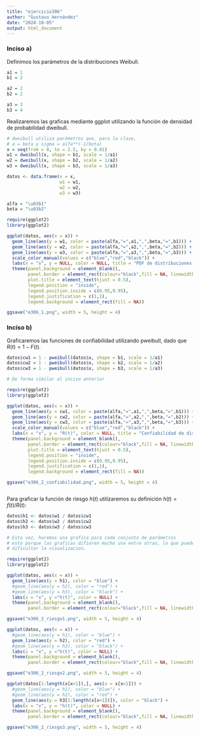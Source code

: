 ```yaml
---
title: "ejercicio306"
author: "Gustavo Hernández"
date: "2024-10-05"
output: html_document
---
```


### Inciso a)
Definimos los parámetros de la distribuciones Weibull.

```r
a1 = 1
b1 = 2

a2 = 2
b2 = 2

a3 = 3
b3 = 4
```

Realizaremos las graficas mediante ggplot utilizando la función de densidad de probabilidad dweibull.

```r
# dweibull utiliza parámetros que, para la clase,
# a = beta y sigma = alfa**(-1/beta)
x = seq(from = 0, to = 2.5, by = 0.01)
w1 = dweibull(x, shape = b1, scale = 1/a1)
w2 = dweibull(x, shape = b2, scale = 1/a2)
w3 = dweibull(x, shape = b3, scale = 1/a3)

datos <- data.frame(x = x,
                    w1 = w1,
                    w2 = w2,
                    w3 = w3)

alfa = "\u03b1"
beta = "\u03b2"

require(ggplot2)
library(ggplot2)

ggplot(datos, aes(x = x)) +
  geom_line(aes(y = w1, color = paste(alfa,"=",a1,",",beta,"=",b1))) +
  geom_line(aes(y = w2, color = paste(alfa,"=",a2,",",beta,"=",b2))) +
  geom_line(aes(y = w3, color = paste(alfa,"=",a3,",",beta,"=",b3))) +
  scale_color_manual(values = c("blue","red","black")) +
  labs(x = "x", y = NULL, color = NULL, title = "PDF de distribuciones Weibull") +
  theme(panel.background = element_blank(),
        panel.border = element_rect(colour="black",fill = NA, linewidth = 1),
        plot.title = element_text(hjust = 0.5),
        legend.position = "inside",
        legend.position.inside = c(0.95,0.95),
        legend.justification = c(1,1),
        legend.background = element_rect(fill = NA))

ggsave("e306_1.png", width = 5, height = 4)


```

### Inciso b)

Graficaremos las funciones de confiabilidad utilizando pweibull, dado que $R(t) = 1-F(t)$.

```r
datos$cw1 = 1 - pweibull(datos$x, shape = b1, scale = 1/a1)
datos$cw2 = 1 - pweibull(datos$x, shape = b2, scale = 1/a2)
datos$cw3 = 1 - pweibull(datos$x, shape = b3, scale = 1/a3)

# De forma similar al inciso anterior

require(ggplot2)
library(ggplot2)

ggplot(datos, aes(x = x)) +
  geom_line(aes(y = cw1, color = paste(alfa,"=",a1,",",beta,"=",b1))) +
  geom_line(aes(y = cw2, color = paste(alfa,"=",a2,",",beta,"=",b2))) +
  geom_line(aes(y = cw3, color = paste(alfa,"=",a3,",",beta,"=",b3))) +
  scale_color_manual(values = c("blue","red","black")) +
  labs(x = "x", y = "R(t)", color = NULL, title = "Confiabilidad de distribuciones Weibull") +
  theme(panel.background = element_blank(),
        panel.border = element_rect(colour="black",fill = NA, linewidth = 1),
        plot.title = element_text(hjust = 0.5),
        legend.position = "inside",
        legend.position.inside = c(0.95,0.95),
        legend.justification = c(1,1),
        legend.background = element_rect(fill = NA))

ggsave("e306_2_confiabilidad.png", width = 5, height = 4)



```

Para graficar la función de riesgo $h(t)$ utilizaremos su definición $h(t) = f(t)/R(t)$:

```r
datos$h1 <- datos$w1 / datos$cw1
datos$h2 <- datos$w2 / datos$cw2
datos$h3 <- datos$w3 / datos$cw3

# Esta vez, haremos una grafica para cada conjunto de parámetros
# esto porque las graficas difieren mucho una entre otras, lo que puede
# dificultar la visualizacion.

require(ggplot2)
library(ggplot2)

ggplot(datos, aes(x = x)) +
  geom_line(aes(y = h1), color = "blue") +
  #geom_line(aes(y = h2), color = "red") +
  #geom_line(aes(y = h3), color = "black") +
  labs(x = "x", y ="h(t)", color = NULL) +
  theme(panel.background = element_blank(),
        panel.border = element_rect(colour="black",fill = NA, linewidth = 1))

ggsave("e306_2_riesgo1.png", width = 5, height = 4)

ggplot(datos, aes(x = x)) +
  #geom_line(aes(y = h1), color = "blue") +
  geom_line(aes(y = h2), color = "red") +
  #geom_line(aes(y = h3), color = "black") +
  labs(x = "x", y ="h(t)", color = NULL) +
  theme(panel.background = element_blank(),
        panel.border = element_rect(colour="black",fill = NA, linewidth = 1))

ggsave("e306_2_riesgo2.png", width = 5, height = 4)

ggplot(datos[1:length(x[x<1]),], aes(x = x[x<1])) +
  #geom_line(aes(y = h1), color = "blue") +
  #geom_line(aes(y = h2), color = "red") +
  geom_line(aes(y = h3[1:length(x[x<1])]), color = "black") +
  labs(x = "x", y = "h(t)", color = NULL) +
  theme(panel.background = element_blank(),
        panel.border = element_rect(colour="black",fill = NA, linewidth = 1))

ggsave("e306_2_riesgo3.png", width = 5, height = 4)


```



